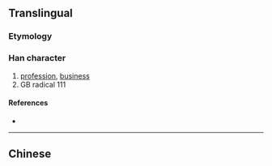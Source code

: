 {{also|業}}<!-- may be replaced by zh-forms -->
==Translingual==
{{stroke order}}
===Etymology===
{{Han simp|業}}

===Han character===
{{Han char|rn=1|rad=一|as=04|sn=5|four=|canj=TC,XTC|ids=⿻䒑⿰丨丨}}

# [[profession]], [[business]]
# GB radical 111

====References====
* {{Han ref|kx=0078.021|hdz=10015.040|uh=4E1A|ud=19994}}

----
==Chinese==
{{zh-see|業}}